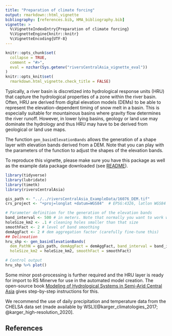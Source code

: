 ```yaml
---
title: "Preparation of climate forcing"
output: rmarkdown::html_vignette
bibliography: [references.bib, HMA_bibliography.bib]
vignette: >
  %\VignetteIndexEntry{Preparation of climate forcing}
  %\VignetteEngine{knitr::knitr}
  %\VignetteEncoding{UTF-8}
---
```


```r
knitr::opts_chunk$set(
  collapse = TRUE,
  comment = "#>", 
  eval = nzchar(Sys.getenv("riversCentralAsia_vignette_eval"))
)
knitr::opts_knit$set(
  rmarkdown.html_vignette.check_title = FALSE)

```

Typically, a river basin is discretized into hydrological response units (HRU) that capture the hydrological properties of a zone within the river basin. Often, HRU are derived from digital elevation models (DEMs) to be able to represent the elevation-dependent timing of snow melt in a basin. This is especially suitable for mountainous basins where gravity flow determines the river runoff. However, in lower lying basins, geology or land use may dominate the hydrology and thus HRU may have to be derived from geological or land use maps.  

The function `gen_basinElevationBands` allows the generation of a shape layer with elevation bands derived from a DEM. Note that you can play with the parameters of the function to adjust the shapes of the elevation bands.   

To reproduce this vignette, please make sure you have this package as well as the example data package downloaded (see [README](https://hydrosolutions.github.io/riversCentralAsia/){target="_blank"}). 

```r
library(tidyverse)
library(lubridate)
library(timetk)
library(riversCentralAsia)

gis_path <- "../../riversCentralAsia_ExampleData/16076_DEM.tif"
crs_project <- "+proj=longlat +datum=WGS84"  # EPSG:4326, latlon WGS84

# Parameter definition for the generation of the elevation bands
band_interval <- 500 # in meters. Note that normally you want to work with band intervals of 100 m to 200 m. To make the model less computationally demanding, we work with a coarser resolution of 500 m for this demo. 
holeSize_km2 <- .1 # cleaning holes smaller than that size
smoothFact <- 2 # level of band smoothing
demAggFact <- 2 # dem aggregation factor (carefully fine-tune this)
## Delineation
hru_shp <- gen_basinElevationBands(
  dem_PathN = gis_path, demAggFact = demAggFact, band_interval = band_interval, 
  holeSize_km2 = holeSize_km2, smoothFact = smoothFact)

# Control output
hru_shp %>% plot()
```

Some minor post-processing is further required and the HRU layer is ready for import to RS Minerve for use in the automated model creation. The open-source book [Modeling of Hydrological Systems in Semi-Arid Central Asia](https://hydrosolutions.github.io/caham_book/){target="_blank"} gives step-by-step instructions for this.   

We recommend the use of daily precipitation and temperature data from the CHELSA data set (made available by WSL)[@karger_climatologies_2017; @karger_high-resolution_2020].  

## References


